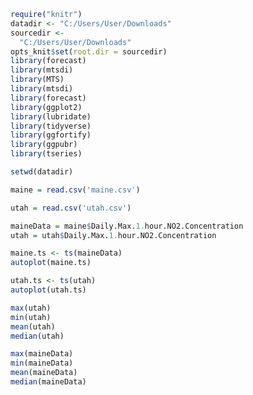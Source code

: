 ```R
require("knitr")
datadir <- "C:/Users/User/Downloads"
sourcedir <-
  "C:/Users/User/Downloads"
opts_knit$set(root.dir = sourcedir)
library(forecast)
library(mtsdi)
library(MTS)
library(mtsdi)
library(forecast)
library(ggplot2)
library(lubridate)
library(tidyverse)
library(ggfortify)
library(ggpubr)
library(tseries)
```

```R
setwd(datadir)

maine = read.csv('maine.csv')
```

```R
utah = read.csv('utah.csv')
```


```R
maineData = maine$Daily.Max.1.hour.NO2.Concentration
utah = utah$Daily.Max.1.hour.NO2.Concentration
```


```R
maine.ts <- ts(maineData)
autoplot(maine.ts)
```

```R

utah.ts <- ts(utah)
autoplot(utah.ts)
```

```R
max(utah)
min(utah)
mean(utah)
median(utah)
```

```R
max(maineData)
min(maineData)
mean(maineData)
median(maineData)
```

